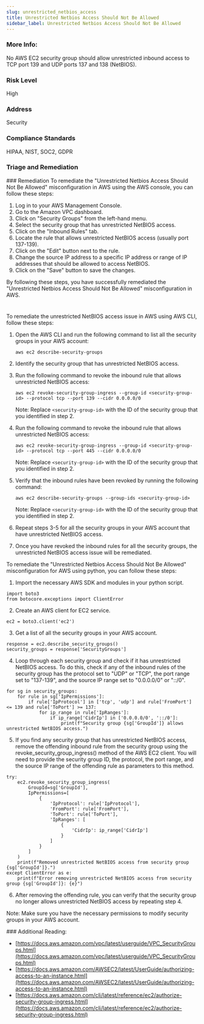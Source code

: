```yaml
---
slug: unrestricted_netbios_access
title: Unrestricted Netbios Access Should Not Be Allowed
sidebar_label: Unrestricted Netbios Access Should Not Be Allowed
---
```


### More Info:

No AWS EC2 security group should allow unrestricted inbound access to TCP port 139 and UDP ports 137 and 138 (NetBIOS).

### Risk Level

High

### Address

Security

### Compliance Standards

HIPAA, NIST, SOC2, GDPR


### Triage and Remediation
<Tabs>
<Tab title='Remediation'>
### Remediation

<AccordionGroup>
<Accordion title='Using Console' defaultOpen='true'>
To remediate the "Unrestricted Netbios Access Should Not Be Allowed" misconfiguration in AWS using the AWS console, you can follow these steps:

1. Log in to your AWS Management Console.
2. Go to the Amazon VPC dashboard.
3. Click on "Security Groups" from the left-hand menu.
4. Select the security group that has unrestricted NetBIOS access.
5. Click on the "Inbound Rules" tab.
6. Locate the rule that allows unrestricted NetBIOS access (usually port 137-139).
7. Click on the "Edit" button next to the rule.
8. Change the source IP address to a specific IP address or range of IP addresses that should be allowed to access NetBIOS.
9. Click on the "Save" button to save the changes.

By following these steps, you have successfully remediated the "Unrestricted Netbios Access Should Not Be Allowed" misconfiguration in AWS.

#
</Accordion>

<Accordion title='Using CLI'>
To remediate the unrestricted NetBIOS access issue in AWS using AWS CLI, follow these steps:

1. Open the AWS CLI and run the following command to list all the security groups in your AWS account:

   ```
   aws ec2 describe-security-groups
   ```

2. Identify the security group that has unrestricted NetBIOS access.

3. Run the following command to revoke the inbound rule that allows unrestricted NetBIOS access:

   ```
   aws ec2 revoke-security-group-ingress --group-id <security-group-id> --protocol tcp --port 139 --cidr 0.0.0.0/0
   ```

   Note: Replace `<security-group-id>` with the ID of the security group that you identified in step 2.

4. Run the following command to revoke the inbound rule that allows unrestricted NetBIOS access:

   ```
   aws ec2 revoke-security-group-ingress --group-id <security-group-id> --protocol tcp --port 445 --cidr 0.0.0.0/0
   ```

   Note: Replace `<security-group-id>` with the ID of the security group that you identified in step 2.

5. Verify that the inbound rules have been revoked by running the following command:

   ```
   aws ec2 describe-security-groups --group-ids <security-group-id>
   ```

   Note: Replace `<security-group-id>` with the ID of the security group that you identified in step 2.

6. Repeat steps 3-5 for all the security groups in your AWS account that have unrestricted NetBIOS access.

7. Once you have revoked the inbound rules for all the security groups, the unrestricted NetBIOS access issue will be remediated.
</Accordion>

<Accordion title='Using Python'>
To remediate the "Unrestricted Netbios Access Should Not Be Allowed" misconfiguration for AWS using python, you can follow these steps:

1. Import the necessary AWS SDK and modules in your python script.
```
import boto3
from botocore.exceptions import ClientError
```

2. Create an AWS client for EC2 service.
```
ec2 = boto3.client('ec2')
```

3. Get a list of all the security groups in your AWS account.
```
response = ec2.describe_security_groups()
security_groups = response['SecurityGroups']
```

4. Loop through each security group and check if it has unrestricted NetBIOS access. To do this, check if any of the inbound rules of the security group has the protocol set to "UDP" or "TCP", the port range set to "137-139", and the source IP range set to "0.0.0.0/0" or "::/0".
```
for sg in security_groups:
    for rule in sg['IpPermissions']:
        if rule['IpProtocol'] in ['tcp', 'udp'] and rule['FromPort'] <= 139 and rule['ToPort'] >= 137:
            for ip_range in rule['IpRanges']:
                if ip_range['CidrIp'] in ['0.0.0.0/0', '::/0']:
                    print(f"Security group {sg['GroupId']} allows unrestricted NetBIOS access.")
```

5. If you find any security group that has unrestricted NetBIOS access, remove the offending inbound rule from the security group using the revoke_security_group_ingress() method of the AWS EC2 client. You will need to provide the security group ID, the protocol, the port range, and the source IP range of the offending rule as parameters to this method.
```
try:
    ec2.revoke_security_group_ingress(
        GroupId=sg['GroupId'],
        IpPermissions=[
            {
                'IpProtocol': rule['IpProtocol'],
                'FromPort': rule['FromPort'],
                'ToPort': rule['ToPort'],
                'IpRanges': [
                    {
                        'CidrIp': ip_range['CidrIp']
                    }
                ]
            }
        ]
    )
    print(f"Removed unrestricted NetBIOS access from security group {sg['GroupId']}.")
except ClientError as e:
    print(f"Error removing unrestricted NetBIOS access from security group {sg['GroupId']}: {e}")
```

6. After removing the offending rule, you can verify that the security group no longer allows unrestricted NetBIOS access by repeating step 4.

Note: Make sure you have the necessary permissions to modify security groups in your AWS account.
</Accordion>

</AccordionGroup>
</Tab>
</Tabs>
### Additional Reading:

- [https://docs.aws.amazon.com/vpc/latest/userguide/VPC_SecurityGroups.html](https://docs.aws.amazon.com/vpc/latest/userguide/VPC_SecurityGroups.html) 
- [https://docs.aws.amazon.com/AWSEC2/latest/UserGuide/authorizing-access-to-an-instance.html](https://docs.aws.amazon.com/AWSEC2/latest/UserGuide/authorizing-access-to-an-instance.html) 
- [https://docs.aws.amazon.com/cli/latest/reference/ec2/authorize-security-group-ingress.html](https://docs.aws.amazon.com/cli/latest/reference/ec2/authorize-security-group-ingress.html) 

